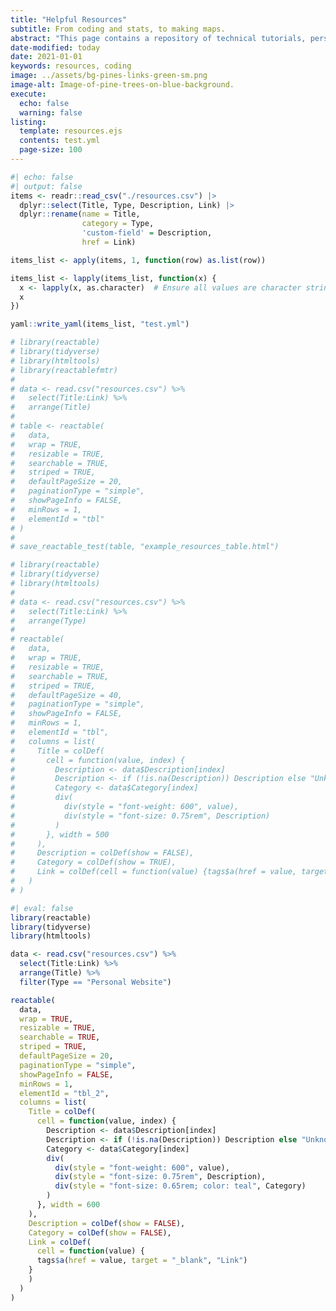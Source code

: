 ```yaml
---
title: "Helpful Resources"
subtitle: From coding and stats, to making maps.
abstract: "This page contains a repository of technical tutorials, personal blogs, ebooks, data sources, inspirational works and other websites that I find myself consistently referring back to for my technical projects."
date-modified: today
date: 2021-01-01
keywords: resources, coding
image: ../assets/bg-pines-links-green-sm.png
image-alt: Image-of-pine-trees-on-blue-background.
execute:
  echo: false
  warning: false
listing:
  template: resources.ejs
  contents: test.yml
  page-size: 100
---
```


```r
#| echo: false
#| output: false
items <- readr::read_csv("./resources.csv") |> 
  dplyr::select(Title, Type, Description, Link) |> 
  dplyr::rename(name = Title,
                category = Type,
                'custom-field' = Description,
                href = Link)

items_list <- apply(items, 1, function(row) as.list(row))

items_list <- lapply(items_list, function(x) {
  x <- lapply(x, as.character)  # Ensure all values are character strings
  x
})

yaml::write_yaml(items_list, "test.yml")

```


<!-- ## Resource Database -->

<!-- Use the filter/search options below to explore my collated resources. Items have been loosely categorized by topic and type of content. Please reach out with any suggestions, edits, or questions. -->

```r
# library(reactable)
# library(tidyverse)
# library(htmltools)
# library(reactablefmtr)
# 
# data <- read.csv("resources.csv") %>% 
#   select(Title:Link) %>% 
#   arrange(Title)
# 
# table <- reactable(
#   data,
#   wrap = TRUE,
#   resizable = TRUE,
#   searchable = TRUE,
#   striped = TRUE,
#   defaultPageSize = 20,
#   paginationType = "simple",
#   showPageInfo = FALSE,
#   minRows = 1,
#   elementId = "tbl"
# )
# 
# save_reactable_test(table, "example_resources_table.html")

```

```r
# library(reactable)
# library(tidyverse)
# library(htmltools)
# 
# data <- read.csv("resources.csv") %>% 
#   select(Title:Link) %>% 
#   arrange(Type)
# 
# reactable(
#   data,
#   wrap = TRUE,
#   resizable = TRUE,
#   searchable = TRUE,
#   striped = TRUE,
#   defaultPageSize = 40,
#   paginationType = "simple",
#   showPageInfo = FALSE,
#   minRows = 1,
#   elementId = "tbl",
#   columns = list(
#     Title = colDef(
#       cell = function(value, index) {
#         Description <- data$Description[index]
#         Description <- if (!is.na(Description)) Description else "Unknown"
#         Category <- data$Category[index]
#         div(
#           div(style = "font-weight: 600", value),
#           div(style = "font-size: 0.75rem", Description)
#         )
#       }, width = 500
#     ),
#     Description = colDef(show = FALSE),
#     Category = colDef(show = TRUE),
#     Link = colDef(cell = function(value) {tags$a(href = value, target = "_blank", "Link")})
#   )
# )
```

<!-- ## My Favorite Sources -->

<!-- Some of my favorite GIS data sources can be found [here](https://freegisdata.rtwilson.com/). -->


<!-- ## Inspirational Works -->

<!-- The following creators have provided me with inspiration in one or more of my professional projects. Each of their personal sites are included below. -->

```r
#| eval: false
library(reactable)
library(tidyverse)
library(htmltools)

data <- read.csv("resources.csv") %>% 
  select(Title:Link) %>% 
  arrange(Title) %>% 
  filter(Type == "Personal Website")

reactable(
  data,
  wrap = TRUE,
  resizable = TRUE,
  searchable = TRUE,
  striped = TRUE,
  defaultPageSize = 20,
  paginationType = "simple",
  showPageInfo = FALSE,
  minRows = 1,
  elementId = "tbl_2",
  columns = list(
    Title = colDef(
      cell = function(value, index) {
        Description <- data$Description[index]
        Description <- if (!is.na(Description)) Description else "Unknown"
        Category <- data$Category[index]
        div(
          div(style = "font-weight: 600", value),
          div(style = "font-size: 0.75rem", Description),
          div(style = "font-size: 0.65rem; color: teal", Category)
        )
      }, width = 600
    ),
    Description = colDef(show = FALSE),
    Category = colDef(show = FALSE),
    Link = colDef(
      cell = function(value) {
      tags$a(href = value, target = "_blank", "Link")
    }
    )
  )
)
```
